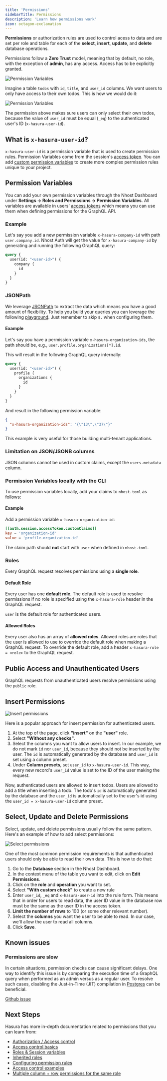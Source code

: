 ```yaml
---
title: 'Permissions'
sidebarTitle: Permissions
description: 'Learn how permissions work'
icon: octagon-exclamation
---
```


**Permissions** or authorization rules are used to control acess to data and are set per role and table for each of the **select**, **insert**, **update**, and **delete** database operations.

Permissions follow a **Zero Trust** model, meaning that by default, no role, with the exception of **admin**, has any access. Access has to be explicitly granted.

![Permission Variables](/images/graphql/dashboard-permissions.png)

Imagine a table `todos` with `id`, `title`, and `user_id` columns. We want users to only have access to their own todos. This is how we would do it:

![Permission Variables](/images/graphql/dashboard-permissions-select.png)

The permission above makes sure users can only select their own todos, because the value of `user_id` must be equal (`_eq`) to the authenticated user's ID (`x-hasura-user-id`).

## What is `x-hasura-user-id`?

`x-hasura-user-id` is a permission variable that is used to create permission rules. Permission Variables come from the session's [access token](/authentication/tokens#access-token). You can add [custom permission variables](#permission-variables) to create more complex permission rules unique to your project.

## Permission Variables

You can add your own permission variables through the Nhost Dashboard under **Settings -> Roles and Permissions -> Permission Variables**. All variables are available in users' [access tokens](/authentication/tokens#access-token) which means you can use them when defining permissions for the GraphQL API.

### Example

Let's say you add a new permission variable `x-hasura-company-id` with path `user.company.id`. Nhost Auth will get the value for `x-hasura-company-id` by generating and running the following GraphQL query:

```graphql
query {
  user(id: "<user-id>") {
    company {
      id
    }
  }
}
```

### JSONPath

We leverage [JSONPath](https://goessner.net/articles/JsonPath/) to extract the data which means you have a good amount of flexibility. To help you build your queries you can leverage the following [playground](https://jsonpath.com). Just remember to skip `$.` when configuring them.

#### Example

Let's say you have a permission variable `x-hasura-organization-ids`, the path should be, e.g., `user.profile.organizations[*].id`.

This will result in the following GraphQL query internally:

```graphql
query {
  user(id: "<user-id>") {
    profile {
      organizations {
        id
      }
    }
  }
}
```

And result in the following permission variable:

```json
{
  "x-hasura-organization-ids": "{\"13\",\"37\"}"
}
```

<Note>
This example is very useful for those building multi-tenant applications.
</Note>

### Limitation on JSON/JSONB columns

JSON columns cannot be used in custom claims, except the `users.metadata` column.

### Permission Variables locally with the CLI

To use permission variables locally, add your claims to `nhost.toml` as follows:

#### Example

Add a permission variable `x-hasura-organization-id`:

```toml nhost.toml
[[auth.session.accessToken.customClaims]]
key = 'organization-id'
value = 'profile.organization.id'
```

<Warning>The claim path should **not** start with `user` when defined in `nhost.toml`.</Warning>

### Roles

Every GraphQL request resolves permissions using a **single role**.

#### Default Role

Every user has one **default role**. The default role is used to resolve permissions if no role is specified using the `x-hasura-role` header in the GraphQL request.

`user` is the default role for authenticated users.

#### Allowed Roles

Every user also has an array of **allowed roles**. Allowed roles are roles that the user is allowed to use to override the default role when making a GraphQL request. To override the default role, add a header `x-hasura-role = <role>` to the GraphQL request.

## Public Access and Unauthenticated Users

GraphQL requests from unauthenticated users resolve permissions using the `public` role.

## Insert Permissions

![Insert permissions](/images/tutorials/todos-react-permissions-insert.png)

Here is a popular approach for insert permission for authenticated users.

1. At the top of the page, click **"insert"** on the **"user"** role.
1. Select **"Without any checks"**.
1. Select the columns you want to allow users to insert. In our example, we do not mark `id` nor `user_id`, because they should not be inserted by the user. The `id` is automatically generated by the database and `user_id` is set using a column preset.
1. Under **Column presets**, set `user_id` to `x-hasura-user-id`. This way, every new record's `user_id` value is set to the ID of the user making the request.

Now, authenticated users are allowed to insert todos. Users are allowed to add a title when inserting a todo. The todo's `id` is automatically generated by the database and the `user_id` is automatically set to the user's id using the `user_id = x-hasura-user-id` column preset.

## Select, Update and Delete Permissions

Select, update, and delete permissions usually follow the same pattern. Here's an example of how to add select permissions:

![Select permissions](/images/tutorials/todos-react-permissions-select.png)

One of the most common permission requirements is that authenticated users should only be able to read their own data. This is how to do that:

1. Go to the **Database** section in the Nhost Dashboard.
1. In the context menu of the table you want to edit, click on **Edit Permissions**.
1. Click on the **role** and **operation** you want to set.
1. Select **"With custom check"** to create a new rule
1. Enter `user_id`, `_eq` and `x-hasura-user-id` into the rule form. This means that in order for users to read data, the user ID value in the database row must be the same as the user ID in the access token.
1. **Limit the number of rows** to 100 (or some other relevant number).
1. Select the **columns** you want the user to be able to read. In our case, we'll allow the user to read all columns.
1. Click **Save**.

## Known issues

### Permissions are slow

In certain situations, permission checks can cause significant delays. One way to identify this issue is by comparing the execution time of a GraphQL query when performed as an admin versus as a regular user. To resolve such cases, disabling the Just-in-Time (JIT) compilation in [Postgres](/products/database/configuring-postgres) can be beneficial.

[Github issue](https://github.com/hasura/graphql-engine/issues/3672)

## Next Steps

Hasura has more in-depth documentation related to permissions that you can learn from:

- [Authorization / Access control](https://hasura.io/docs/latest/graphql/core/auth/authorization/index/)
- [Access control basics](https://hasura.io/docs/latest/graphql/core/auth/authorization/basics/)
- [Roles & Session variables](https://hasura.io/docs/latest/graphql/core/auth/authorization/roles-variables/)
- [Inherited roles](https://hasura.io/docs/latest/graphql/core/auth/authorization/inherited-roles/)
- [Configuring permission rules](https://hasura.io/docs/latest/graphql/core/auth/authorization/permission-rules/)
- [Access control examples](https://hasura.io/docs/latest/graphql/core/auth/authorization/common-roles-auth-examples/)
- [Multiple column + row permissions for the same role](https://hasura.io/docs/latest/graphql/core/auth/authorization/role-multiple-rules/)
